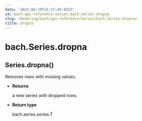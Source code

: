 ```yaml
---
date: '2022-04-29T11:17:49.055Z'
id: bach-api-reference-series-bach-series-dropna
slug: /modeling/bach/api-reference/Series/bach.Series.dropna/
title: dropna
---
```


# bach.Series.dropna

<div class="method">
<h2 class="signature-class"><span class="additional-name">Series.</span><span class="name">dropna(</span><small class="parameter-list"></small>)</h2>


<div class="content">

Removes rows with missing values.


* **Returns**

    a new series with dropped rows.



* **Return type**

    bach.series.series.T



</div>

</div>
